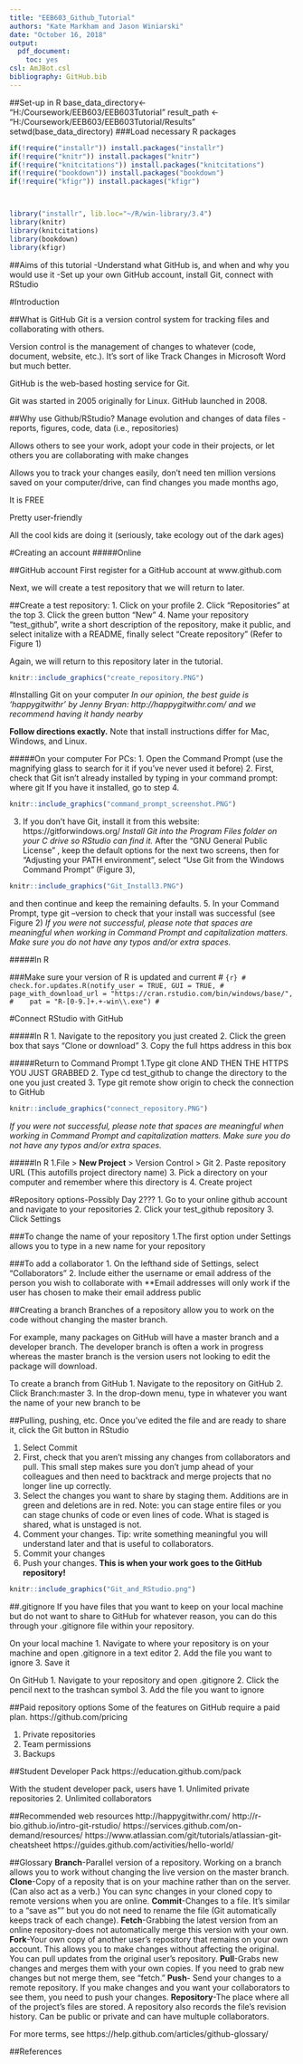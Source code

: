 ```yaml
---
title: "EEB603_Github_Tutorial"
authors: "Kate Markham and Jason Winiarski"
date: "October 16, 2018"
output:
  pdf_document:
    toc: yes
csl: AmJBot.csl
bibliography: GitHub.bib
---
```

##Set-up in R
base_data_directory<- "H:/Coursework/EEB603/EEB603Tutorial"
result_path <- "H:/Coursework/EEB603/EEB603Tutorial/Results"
setwd(base_data_directory)
###Load necessary R packages
```r
if(!require("installr")) install.packages("installr")
if(!require("knitr")) install.packages("knitr")
if(!require("knitcitations")) install.packages("knitcitations")
if(!require("bookdown")) install.packages("bookdown")
if(!require("kfigr")) install.packages("kfigr")



library("installr", lib.loc="~/R/win-library/3.4")
library(knitr)
library(knitcitations)
library(bookdown)
library(kfigr)
```



##Aims of this tutorial
-Understand what GitHub is, and when and why you would use it
-Set up your own GitHub account, install Git, connect with RStudio


#Introduction

##What is GitHub
Git is a version control system for tracking files and collaborating with others. 

Version control is the management of changes to whatever (code, document, website, etc.). It's sort of like Track Changes in Microsoft Word but much better.

GitHub is the web-based hosting service for Git.

Git was started in 2005 originally for Linux. GitHub launched in 2008. 

##Why use Github/RStudio?
Manage evolution and changes of data files - reports, figures, code, data (i.e., repositories)

Allows others to see your work, adopt your code in their projects, or let others you are collaborating with make changes

Allows you to track your changes easily, don't need ten million versions saved on your computer/drive, can find changes you made months ago,  

It is FREE 

Pretty user-friendly

All the cool kids are doing it (seriously, take ecology out of the dark ages)

#Creating an account
#####Online

##GitHub account
First register for a GitHub account at www.github.com

Next, we will create a test repository that we will return to later.

##Create a test repository: 
1. Click on your profile
2. Click "Repositories" at the top
3. Click the green button "New"
4. Name your repository "test_github", write a short description of the repository, make it public, and select initalize with a README, finally select "Create repository" (Refer to Figure 1)

Again, we will return to this repository later in the tutorial.

```r
knitr::include_graphics("create_repository.PNG")
```


#Installing Git on your computer
*In our opinion, the best guide is 'happygitwithr' by Jenny Bryan: http://happygitwithr.com/ and we recommend having it handy nearby*

**Follow directions exactly.**
Note that install instructions differ for Mac, Windows, and Linux.

#####On your computer
For PCs:
1. Open the Command Prompt (use the magnifying glass to search for it if you've never used it before)
2. First, check that Git isn't already installed by typing in your command prompt:
where git
If you have it installed, go to step 4.
```r
knitr::include_graphics("command_prompt_screenshot.PNG")
```
3. If you don't have Git, install it from this website: https://gitforwindows.org/ *Install Git into the Program Files folder on your C drive so RStudio can find it.*
After the "GNU General Public License" , keep the default options for the next two screens, then for "Adjusting your PATH environment", select "Use Git from the Windows Command Prompt" (Figure 3),
```r
knitr::include_graphics("Git_Install3.PNG")
```
and then continue and keep the remaining defaults.
5. In your Command Prompt, type 
git --version
to check that your install was successful (see Figure 2)
*If you were not successful, please note that spaces are meaningful when working in Command Prompt and capitalization matters. Make sure you do not have any typos and/or extra spaces.*

#####In R

###Make sure your version of R is updated and current
# ```{r}
# check.for.updates.R(notify_user = TRUE, GUI = TRUE,
#    page_with_download_url = "https://cran.rstudio.com/bin/windows/base/",
#    pat = "R-[0-9.]+.+-win\\.exe")
# ```

#Connect RStudio with GitHub

#####In R
1. Navigate to the repository you just created
2. Click the green box that says "Clone or download"
3. Copy the full https address in this box

#####Return to Command Prompt
1.Type
git clone AND THEN THE HTTPS YOU JUST GRABBED
2. Type
cd test_github
to change the directory to the one you just created
3. Type
git remote show origin
to check the connection to GitHub

```r
knitr::include_graphics("connect_repository.PNG")
```

*If you were not successful, please note that spaces are meaningful when working in Command Prompt and capitalization matters. Make sure you do not have any typos and/or extra spaces.*

#####In R
1.File > **New Project** > Version Control > Git
2. Paste repository URL (This autofills project directory name)
3. Pick a directory on your computer and remember where this directory is
4. Create project


#Repository options-Possibly Day 2???
1. Go to your online github account and navigate to your repositories
2. Click your test_github repository
3. Click Settings

###To change the name of your repository 
1.The first option under Settings allows you to type in a new name for your repository

###To add a collaborator
1. On the lefthand side of Settings, select "Collaborators"
2. Include either the username or email address of the person you wish to collaborate with **Email addresses will only work if the user has chosen to make their email address public

##Creating a branch
Branches of a repository allow you to work on the code without changing the master branch. 

For example, many packages on GitHub will have a master branch and a developer branch. The developer branch is often a work in progress whereas the master branch is the version users not looking to edit the package will download.

To create a branch from GitHub
1. Navigate to the repository on GitHub
2. Click Branch:master
3. In the drop-down menu, type in whatever you want the name of your new branch to be

##Pulling, pushing, etc.
Once you've edited the file and are ready to share it, click the Git button in RStudio

1. Select Commit
2. First, check that you aren't missing any changes from collaborators and pull. This small step makes sure you don't jump ahead of your colleagues and then need to backtrack and merge projects that no longer line up correctly.
3. Select the changes you want to share by staging them. Additions are in green and deletions are in red. Note: you can stage entire files or you can stage chunks of code or even lines of code. What is staged is shared, what is unstaged is not. 
4. Comment your changes. Tip: write something meaningful you will understand later and that is useful to collaborators.
6. Commit your changes
7. Push your changes. **This is when your work goes to the GitHub repository!**

```r
knitr::include_graphics("Git_and_RStudio.png")
```

##.gitignore
If you have files that you want to keep on your local machine but do not want to share to GitHub for whatever reason, you can do this through your .gitignore file within your repository.

On your local machine
1. Navigate to where your repository is on your machine and  open .gitignore in a text editor
2. Add the file you want to ignore
3. Save it


On GitHub
1. Navigate to your repository and open .gitignore
2. Click the pencil next to the trashcan symbol 
3. Add the file you want to ignore


##Paid repository options
Some of the features on GitHub require a paid plan.
https://github.com/pricing

1. Private repositories
2. Team permissions
3. Backups

##Student Developer Pack
https://education.github.com/pack

With the student developer pack, users have 
1. Unlimited private repositories
2. Unlimited collaborators


##Recommended web resources
http://happygitwithr.com/ 
http://r-bio.github.io/intro-git-rstudio/
https://services.github.com/on-demand/resources/
https://www.atlassian.com/git/tutorials/atlassian-git-cheatsheet
https://guides.github.com/activities/hello-world/

##Glossary
**Branch**-Parallel version of a repository. Working on a branch allows you to work without changing the live version on the master branch.
**Clone**-Copy of a reposity that is on your machine rather than on the server. (Can also act as a verb.) You can sync changes in your cloned copy to remote versions when you are online.
**Commit**-Changes to a file. It's similar to a "save as"" but you do not need to rename the file (Git automatically keeps track of each change). 
**Fetch**-Grabbing the latest version from an online repository-does not automatically merge this version with your own. 
**Fork**-Your own copy of another user's repository that remains on your own account. This allows you to make changes without affecting the original. You can pull updates from the original user's repository.
**Pull**-Grabs new changes and merges them with your own copies. If you need to grab new changes but not merge them, see "fetch."
**Push**- Send your changes to a remote repository. If you make changes and you want your collaborators to see them, you need to push your changes.
**Repository**-The place where all of the project's files are stored. A repository also records the file's revision history. Can be public or private and can have multuple collaborators.

For more terms, see https://help.github.com/articles/github-glossary/

##References
